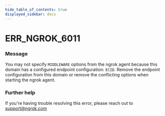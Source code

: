 ```yaml
---
hide_table_of_contents: true
displayed_sidebar: docs
---
```



# ERR_NGROK_6011

### Message

You may not specify `MIDDLEWARE` options from the ngrok agent because this domain has a configured endpoint configuration: `ECID`. Remove the endpoint configuration from this domain or remove the conflicting options when starting the ngrok agent.

### Further help

If you're having trouble resolving this error, please reach out to [support@ngrok.com](mailto:support@ngrok.com?subject=Help%20with%20ERR_NGROK_6011)

<ErrorDetails error="err_ngrok_6011" />
